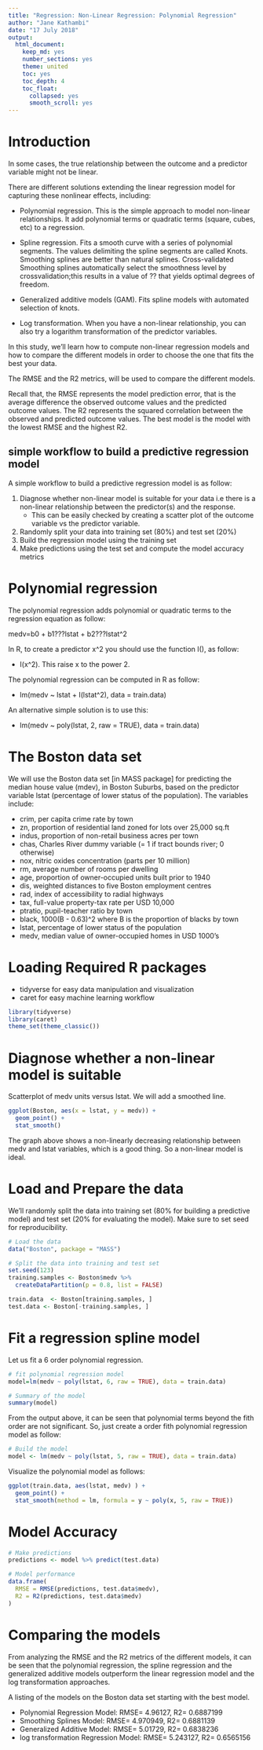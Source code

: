 ```yaml
---
title: "Regression: Non-Linear Regression: Polynomial Regression"
author: "Jane Kathambi"
date: "17 July 2018"
output: 
  html_document:
    keep_md: yes
    number_sections: yes
    theme: united
    toc: yes
    toc_depth: 4
    toc_float:
      collapsed: yes
      smooth_scroll: yes
---
```

# Introduction
In some cases, the true relationship between the outcome and a predictor variable might not be linear.

There are different solutions extending the linear regression model for capturing these nonlinear effects, including:

* Polynomial regression. This is the simple approach to model non-linear relationships. It add polynomial terms or quadratic terms (square, cubes, etc) to a regression.

* Spline regression. Fits a smooth curve with a series of polynomial segments. The values delimiting the spline segments are called Knots. Smoothing splines are better than natural splines. Cross-validated Smoothing splines automatically select the smoothness level by crossvalidation;this results in a value of ?? that yields optimal degrees of freedom.

* Generalized additive models (GAM). Fits spline models with automated selection of knots.

* Log transformation. When you have a non-linear relationship, you can also try a logarithm transformation of the predictor variables.

In this study, we'll learn how to compute non-linear regression models and how to compare the different models in order to choose the one that fits the best your data.

The RMSE and the R2 metrics, will be used to compare the different models.

Recall that, the RMSE represents the model prediction error, that is the average difference the observed outcome values and the predicted outcome values. The R2 represents the squared correlation between the observed and predicted outcome values. The best model is the model with the lowest RMSE and the highest R2.

## simple workflow to build a predictive regression model

A simple workflow to build a predictive regression model is as follow:

1. Diagnose whether non-linear model is suitable for your data i.e there is a non-linear relationship between the predictor(s) and the response.
    + This can be easily checked by creating a scatter plot of the outcome variable vs the predictor variable.
2. Randomly split your data into training set (80%) and test set (20%)
3. Build the regression model using the training set
4. Make predictions using the test set and compute the model accuracy metrics

# Polynomial regression
The polynomial regression adds polynomial or quadratic terms to the regression equation as follow:

medv=b0 + b1???lstat + b2???lstat^2

In R, to create a predictor x^2 you should use the function I(), as follow: 

* I(x^2). This raise x to the power 2.

The polynomial regression can be computed in R as follow:

* lm(medv ~ lstat + I(lstat^2), data = train.data)

An alternative simple solution is to use this:

* lm(medv ~ poly(lstat, 2, raw = TRUE), data = train.data)

# The Boston data set
We will use the Boston data set [in MASS package] for predicting the median house value (mdev), in Boston Suburbs, based on the predictor variable lstat (percentage of lower status of the population). The variables include:

* crim, per capita crime rate by town
* zn, proportion of residential land zoned for lots over 25,000 sq.ft
* indus, proportion of non-retail business acres per town
* chas, Charles River dummy variable (= 1 if tract bounds river; 0 otherwise)
* nox, nitric oxides concentration (parts per 10 million)
* rm, average number of rooms per dwelling
* age, proportion of owner-occupied units built prior to 1940
* dis, weighted distances to five Boston employment centres
* rad, index of accessibility to radial highways
* tax, full-value property-tax rate per USD 10,000
* ptratio, pupil-teacher ratio by town
* black, 1000(B - 0.63)^2 where B is the proportion of blacks by town
* lstat, percentage of lower status of the population
* medv, median value of owner-occupied homes in USD 1000's

# Loading Required R packages
* tidyverse for easy data manipulation and visualization
* caret for easy machine learning workflow
```r
library(tidyverse)
library(caret)
theme_set(theme_classic())
```

# Diagnose whether a non-linear model is suitable
Scatterplot of medv units versus lstat. We will add a smoothed line.

```r
ggplot(Boston, aes(x = lstat, y = medv)) +
  geom_point() +
  stat_smooth()
```

The graph above shows a non-linearly decreasing relationship between medv and lstat variables, which is a good thing. So a non-linear model is ideal.

# Load and Prepare the data
We'll randomly split the data into training set (80% for building a predictive model) and test set (20% for evaluating the model). Make sure to set seed for reproducibility.

```r
# Load the data
data("Boston", package = "MASS")

# Split the data into training and test set
set.seed(123)
training.samples <- Boston$medv %>%
  createDataPartition(p = 0.8, list = FALSE)

train.data  <- Boston[training.samples, ]
test.data <- Boston[-training.samples, ]
```

# Fit a regression spline model

Let us fit a 6 order polynomial regression.

```r
# fit polynomial regression model
model=lm(medv ~ poly(lstat, 6, raw = TRUE), data = train.data)

# Summary of the model
summary(model)
```

From the output above, it can be seen that polynomial terms beyond the fith order are not significant. So, just create a order fith polynomial regression model as follow:
```r
# Build the model
model <- lm(medv ~ poly(lstat, 5, raw = TRUE), data = train.data)
```

Visualize the polynomial model as follows:

```r
ggplot(train.data, aes(lstat, medv) ) +
  geom_point() +
  stat_smooth(method = lm, formula = y ~ poly(x, 5, raw = TRUE))
```

# Model Accuracy
```r
# Make predictions
predictions <- model %>% predict(test.data)

# Model performance
data.frame(
  RMSE = RMSE(predictions, test.data$medv),
  R2 = R2(predictions, test.data$medv)
)
```

# Comparing the models
From analyzing the RMSE and the R2 metrics of the different models, it can be seen that the polynomial regression, the spline regression and the generalized additive models outperform the linear regression model and the log transformation approaches.

A listing of the models on the Boston data set starting with the best model.

* Polynomial Regression Model: RMSE= 4.96127, R2= 0.6887199
* Smoothing Splines Model: RMSE= 4.970949, R2= 0.6881139
* Generalized Additive Model: RMSE= 5.01729, R2= 0.6838236
* log transformation Regression Model: RMSE= 5.243127, R2= 0.6565156